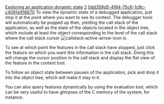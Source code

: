 [[Property:title|Exploring an application dynamic state]]
[[Property:weight|2]]
[[Property:uuid|0dd359d5-4f84-75c6-1c8c-c4091e916670]]
To view the dynamic state of a debugged application, just stop it at the point where you want to see its context. The debugger tools will automatically be popped up then, yielding the call stack of the application, as well as the state of the objects located in the object tree, which include at least the object corresponding to the level of the call stack where the call stack cursor  [[Image:callstack-active-arrow-icon]]  is. 

To see at which point the features in the call stack have stopped, just click the feature on which you want this information in the call stack. Doing this will change the cursor position in the call stack and display the flat view of the feature in the context tool.

To follow an object state between pauses of the application, pick and drop it into the object tree, which will make it stay in it.

You can also query features dynamically by using the evaluation tool, which can be very useful to have glimpses of the C memory of the system, for instance.

{{seealso|<br/>
[[Interrupting an application|Pausing an application]]  <br/>
[[Callstack tool: Introduction|Call stack tool]]  <br/>
[[Objects tool: Introduction|Object tool]]  <br/>
[[Expression evaluation: Introduction|Evaluation tool]]  }}




